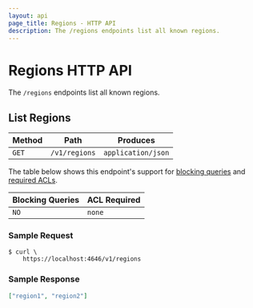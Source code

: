 ```yaml
---
layout: api
page_title: Regions - HTTP API
description: The /regions endpoints list all known regions.
---
```


# Regions HTTP API

The `/regions` endpoints list all known regions.

## List Regions

| Method | Path          | Produces           |
| ------ | ------------- | ------------------ |
| `GET`  | `/v1/regions` | `application/json` |

The table below shows this endpoint's support for
[blocking queries](/nomad/api-docs#blocking-queries) and
[required ACLs](/nomad/api-docs#acls).

| Blocking Queries | ACL Required |
| ---------------- | ------------ |
| `NO`             | `none`       |

### Sample Request

```shell-session
$ curl \
    https://localhost:4646/v1/regions
```

### Sample Response

```json
["region1", "region2"]
```
